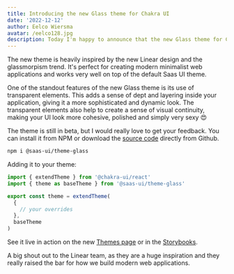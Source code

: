 ```yaml
---
title: Introducing the new Glass theme for Chakra UI
date: '2022-12-12'
author: Eelco Wiersma
avatar: /eelco128.jpg
description: Today I'm happy to announce that the new Glass theme for Chakra UI I've been working on is now available for download.
---
```


The new theme is heavily inspired by the new Linear design and the glassmorpism trend.
It's perfect for creating modern minimalist web applications and works very well on top of the default Saas UI theme.

One of the standout features of the new Glass theme is its use of transparent elements.
This adds a sense of dept and layering inside your application, giving it a more sophisticated and dynamic look.
The transparent elements also help to create a sense of visual continuity, making your UI look more cohesive, polished and simply very sexy 😍

The theme is still in beta, but I would really love to get your feedback.
You can install it from NPM or download the [source code](https://github.com/reedjones/saas-ui/tree/main/packages/saas-ui-theme-glass) directly from Github.

```bash
npm i @saas-ui/theme-glass
```

Adding it to your theme:

```ts
import { extendTheme } from '@chakra-ui/react'
import { theme as baseTheme } from '@saas-ui/theme-glass'

export const theme = extendTheme(
  {
    // your overrides
  },
  baseTheme
)
```

See it live in action on the new [Themes page](/themes) or in the [Storybooks](https://storybook.saas-ui.pro/?path=/story/@saas-ui/react_themes-glass--glass).

A big shout out to the Linear team, as they are a huge inspiration and they really raised the bar for how we build modern web applications.
